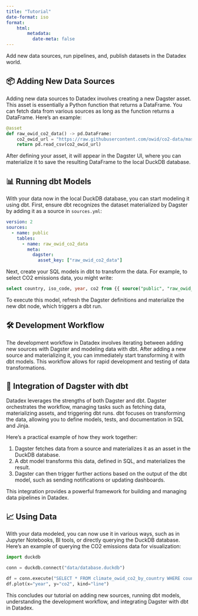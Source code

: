 ```yaml
---
title: "Tutorial"
date-format: iso
format:
    html:
        metadata:
          date-meta: false
---
```


Add new data sources, run pipelines, and, publish datasets in the Datadex world.

## 📦 Adding New Data Sources

Adding new data sources to Datadex involves creating a new Dagster asset. This asset is essentially a Python function that returns a DataFrame. You can fetch data from various sources as long as the function returns a DataFrame. Here's an example:

```python
@asset
def raw_owid_co2_data() -> pd.DataFrame:
    co2_owid_url = "https://raw.githubusercontent.com/owid/co2-data/master/owid-co2-data.csv"
    return pd.read_csv(co2_owid_url)
```

After defining your asset, it will appear in the Dagster UI, where you can materialize it to save the resulting DataFrame to the local DuckDB database.

## 📊 Running dbt Models

With your data now in the local DuckDB database, you can start modeling it using dbt. First, ensure dbt recognizes the dataset materialized by Dagster by adding it as a source in `sources.yml`:

```yaml
version: 2
sources:
  - name: public
    tables:
      - name: raw_owid_co2_data
        meta:
          dagster:
            asset_key: ["raw_owid_co2_data"]
```

Next, create your SQL models in dbt to transform the data. For example, to select CO2 emissions data, you might write:

```sql
select country, iso_code, year, co2 from {{ source("public", "raw_owid_co2_data") }}
```

To execute this model, refresh the Dagster definitions and materialize the new dbt node, which triggers a dbt run.

## 🛠 Development Workflow

The development workflow in Datadex involves iterating between adding new sources with Dagster and modeling data with dbt. After adding a new source and materializing it, you can immediately start transforming it with dbt models. This workflow allows for rapid development and testing of data transformations.

## 🤝 Integration of Dagster with dbt

Datadex leverages the strengths of both Dagster and dbt. Dagster orchestrates the workflow, managing tasks such as fetching data, materializing assets, and triggering dbt runs. dbt focuses on transforming the data, allowing you to define models, tests, and documentation in SQL and Jinja.

Here's a practical example of how they work together:

1. Dagster fetches data from a source and materializes it as an asset in the DuckDB database.
2. A dbt model transforms this data, defined in SQL, and materializes the result.
3. Dagster can then trigger further actions based on the output of the dbt model, such as sending notifications or updating dashboards.

This integration provides a powerful framework for building and managing data pipelines in Datadex.

## 📈 Using Data

With your data modeled, you can now use it in various ways, such as in Jupyter Notebooks, BI tools, or directly querying the DuckDB database. Here's an example of querying the CO2 emissions data for visualization:

```python
import duckdb

conn = duckdb.connect("data/database.duckdb")

df = conn.execute("SELECT * FROM climate_owid_co2_by_country WHERE country = 'World'").fetchdf()
df.plot(x="year", y="co2", kind="line")
```

This concludes our tutorial on adding new sources, running dbt models, understanding the development workflow, and integrating Dagster with dbt in Datadex.
